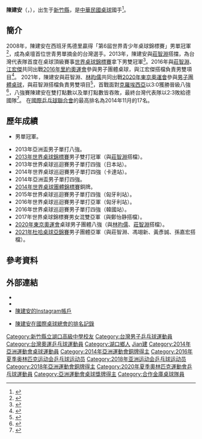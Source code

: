 {{Distinguish|陳健安}}
{{noteTA|G1=Table Tennis}}
{{Infobox 乒乓球|
| playername= 陳建安
| image=Mondial Ping - Men's Doubles - Semifinals - 15.jpg
| fullname = 陳建安
| romaji =Chen Chien-An
| nicknames = 小安
| hrank= 17（2014年11月）<ref name="ITTF ranking">{{cite web |url=http://ittf.com/ittf_ranking/world_ranking_per_name.asp?Player_ID=101648&U18=0&U21=0&Siniors=1& |title=World ranking Record for CHEN Chien-An (TPE) |publisher=ITTF |accessdate=2015-04-16 |deadurl=yes |archiveurl=https://web.archive.org/web/20150504143453/http://www.ittf.com/ittf_ranking/world_ranking_per_name.asp?Player_ID=101648&U18=0&U21=0&Siniors=1& |archivedate=2015-05-04 }}</ref>
| club = 合作金庫桌球隊
| nationality = {{ROC}} 
| playingstyle = 左手横握球拍快攻結合弧圈打法
| birthdate = {{birth date and age|1991|6|16}}
| birthplace = {{TWN}}[[新竹縣|新竹縣]][[湖口鄉|湖口鄉]]
| height = {{height|m=1.7}}
| weight = 
| deathdate = 
| deathplace =
| pb = 
| medaltemplates=
{{MedalCountry|{{TPE}}}}
{{MedalSport|男子桌球}}
{{MedalCompetition|[[世界青少年乒乓球锦标赛|世界青少年桌球錦標賽]]}}
{{MedalGold|2008年 馬德里|男子單打}}
{{MedalCompetition|[[世界大學運動會|夏季世界大學運動會]]}}
{{MedalSilver|[[2011年夏季世界大學生運動會桌球比賽|2011年 深圳]]|男子雙打}}
{{MedalBronze|[[2011年夏季世界大學生運動會桌球比賽|2011年 深圳]]|男子團體}}
{{MedalBronze|[[2013年夏季世界大學運動會桌球比賽|2013年 喀山]]|男子單打}}
{{MedalBronze|[[2013年夏季世界大學運動會桌球比賽|2013年 喀山]]|男子團體}}
{{MedalBronze|[[2015年夏季世界大學運動會乒乓球比賽|2015年 光州]]|男子團體}}
{{MedalSilver|[[2017年夏季世界大學運動會桌球比賽|2017年 臺北]]|男子單打}}
{{MedalBronze|[[2017年夏季世界大學運動會桌球比賽|2017年 臺北]]|男子雙打}}
{{MedalBronze|[[2017年夏季世界大學運動會桌球比賽|2017年 臺北]]|男子團體}}
{{MedalCompetition|[[世界乒乓球锦标赛|世界乒乓球锦标赛]]}}
{{MedalGold|[[2013年世界乒乓球錦標賽|2013年 巴黎]]|男子雙打}}
{{MedalBronze|[[2014年世界乒乓球團體錦標賽|2014年 東京]]|男子團體}}
{{MedalSilver|[[2017年世界乒乓球錦標賽|2017年 杜塞道夫]]|混合雙打}}
{{MedalCompetition|[[世界杯乒乓球賽|世界杯乒乓球賽]]}}
{{MedalSilver|2013年 廣州|男子團體}}
{{MedalBronze|2019年 東京|男子團體}}
{{MedalCompetition|[[亞洲乒乓球錦標賽|亞洲乒乓球錦標賽]]}}
{{MedalSilver|[[2021年亚洲乒乓球锦标赛|2021年 多哈]]|男子團體}}

|crank=70（2021年7月）}}
{{世大運獎牌記錄
|項目=桌球
|a1=2011
|b1=3
|c1=男子團體
|a2=2011
|b2=2
|c2=男子雙打
|a3=2013
|b3=3
|c3=男子單打
|a4=2013
|b4=3
|c4=男子團體
|a5=2015
|b5=3
|c5=混合雙打
|a6=2015
|b6=3
|c6=男子團體
|a7=2017
|b7=3
|c7=男子團體
|a8=2017
|b8=3
|c8=男子雙打
|a9=2017
|b9=2
|c9=男子單打
}}
'''陳建安'''（{{lang-en|Chen Chien-An}}，{{bd|1991年|6月16日||}}），出生于[[新竹縣|新竹縣]]，是[[中華民國|中華民國]][[乒乓球|桌球]]國手<ref>{{Cite web |url=http://www.g4ssport.com/en/G4S%204Teen/Meet%20Our%20Team/Chien%20An%20Chen/ |title=Chien An Chen |publisher=G4S |accessdate=2013-05-18 |deadurl=yes |archiveurl=https://web.archive.org/web/20120717015224/http://www.g4ssport.com/en/G4S%204Teen/Meet%20Our%20Team/Chien%20An%20Chen/ |archivedate=2012-07-17 }}</ref>。

== 簡介 ==
2008年，陳建安在西班牙馬德里贏得「第6屆世界青少年桌球錦標賽」男單冠軍<ref>{{Cite web |url=http://www.ittf.com/_front_page/ittf_full_story1.asp?ID=17139&Competition_ID=1732& |title=Chen Chien-An Collects Gold Medal for Chinese Taipei |author=Marius Widmer |publisher=ITTF |date=2008-12-13 |accessdate=2013-05-18 |deadurl=yes |archiveurl=https://web.archive.org/web/20120824074845/http://www.ittf.com/_front_page/ittf_full_story1.asp?ID=17139&Competition_ID=1732& |archivedate=2012-08-24 }}</ref>，成為桌壇首位世青男單摘金的台灣選手。2013年，陳建安與[[莊智淵|莊智淵]]搭擋，為台灣代表隊首度在桌球頂級賽事[[2013年世界乒乓球錦標賽|世界桌球錦標賽]]拿下男雙冠軍<ref>{{cite web |url=http://www.cna.com.tw/News/aCN/201305200003-1.aspx |title=莊智淵陳建安勇奪世桌賽冠軍 |date=2013-05-20 |work=中央社新聞 |publisher=中央通訊社 |language=zh-tw |accessdate=2013-05-20 |archive-url=https://web.archive.org/web/20130610161651/http://www.cna.com.tw/News/aCN/201305200003-1.aspx |archive-date=2013-06-10 |dead-url=yes }}</ref>。2016年與[[莊智淵|莊智淵]]、[[江宏傑|江宏傑]]共同出戰[[2016年夏季奧林匹克運動會|2016年里約奧運會]]參與男子團體桌球，與江宏傑搭檔負責男雙項目<ref>{{Cite news|url=https://www.upmedia.mg/news_info.php?SerialNo=2236|title=【里約奧運】桌球男團不敵德國　1比3落敗無緣晉級|author=黃纕|publisher=上報|date=2016-08-14|language=zh-Tw}}</ref>。 2021年，陳建安與莊智淵、[[林昀儒|林昀儒]]共同出戰[[2016年夏季奧林匹克運動會中國代表團|2020年東京奧運會]]參與[[2020年夏季奧林匹克運動會桌球比賽|男子團體桌球]]，與莊智淵搭檔負責男雙項目<ref>{{Cite news|url=https://www.nownews.com/news/5325612|title=奧運／陳建安盼奧運盡本分　和前輩莊智淵雙打默契沒問題|author=黃建霖|publisher=NOWnews今日新聞|date=2021-07-14|language=zh-Tw}}</ref>，首戰面對[[克羅埃西亞|克羅埃西亞]]以3:0獲勝晉級八強<ref>{{Cite news|url=https://www.cna.com.tw/news/firstnews/202108015003.aspx|title=中華隊／林昀儒莊智淵陳建安擊敗克羅埃西亞 闖東奧桌球男團8強|author=黃巧雯|publisher=中央通訊社|date=2021-08-01|language=zh-hant}}</ref>，八強賽陳建安在雙打點數以及單打點數皆吞敗，最終台灣代表隊以2:3敗給德國隊<ref>{{Cite news|url=https://www.chinatimes.com/realtimenews/20210803003002-260403?chdtv|title=東奧》2比3惜敗德國 中華隊無緣桌球男團4強|author=毛琬婷|publisher=中時新聞網|date=2021-08-03|language=zh-hant}}</ref>。 在[[國際乒乓球聯合會|國際乒乓球聯合會]]的最高排名為2014年11月的17名。

== 歷年成績 ==
* {{link-en|2008年世界青少年桌球錦標賽|World Junior Table Tennis Championships}}男單冠軍。
* 2013年亞洲盃男子單打八強。
* [[2013年世界桌球錦標賽|2013年世界桌球錦標賽]]男子雙打冠軍（與[[莊智淵|莊智淵]]搭檔）。
* 2013年世界桌球巡迴賽男子單打四強（日本站）。
* 2014年世界桌球巡迴賽男子單打四強（卡達站）。
* 2014年亞洲盃男子單打四強。
* [[2014年世界乒乓球團體錦標賽|2014年世界桌球團體錦標賽]]銅牌。
* 2015年世界桌球巡迴賽男子單打四強（匈牙利站）。
* 2016年世界桌球巡迴賽男子單打亞軍（匈牙利站）。
* 2016年世界桌球巡迴賽男子單打四強（韓國站）。
* 2017年世界桌球錦標賽男女混雙亞軍（與鄭怡静搭檔）。
* [[2020年夏季奧林匹克運動會|2020年東京奧運會]]桌球男子團體八強（與[[林昀儒|林昀儒]]、[[莊智淵|莊智淵]]搭檔）。
* [[2021年亚洲乒乓球锦标赛|2021年杜哈桌球亞錦賽]]男子團體亞軍（與莊智淵、馮翊新、黃彥誠、孫嘉宏搭檔）。

== 參考資料 ==
{{Reflist}}

== 外部連結 ==
*{{IOC profile|id=chien-an-chen}}
*{{Facebook page|ChenChienAnChenChienAn}}
* [https://www.instagram.com/chenchienan 陳建安的Instagram帳戶]

*[http://www.ittf.com/ittf_ranking/world_ranking_per_name.asp?FormName=Search&s_vName=Chen+Chien 陳建安在國際桌球總會的排名記錄]{{dead link|date=2018年5月 |bot=InternetArchiveBot |fix-attempted=yes }}{{en}}

{{世界乒乓球锦标赛男子双打冠军}}
{{台湾乒乓球}}
{{DEFAULTSORT:Chen, Chien-an}}

[[Category:新竹縣立湖口高級中學校友|Category:新竹縣立湖口高級中學校友]]
[[Category:台灣男子乒乓球運動員|Category:台灣男子乒乓球運動員]]
[[Category:台灣奧運乒乓球運動員|Category:台灣奧運乒乓球運動員]]
[[Category:湖口鄉人|Category:湖口鄉人]]
[[Category:陳姓|Jian建]]
[[Category:2014年亞洲運動會桌球運動員|Category:2014年亞洲運動會桌球運動員]]
[[Category:2014年亞洲運動會銅牌得主|Category:2014年亞洲運動會銅牌得主]]
[[Category:2016年夏季奥林匹克运动会乒乓球运动员|Category:2016年夏季奥林匹克运动会乒乓球运动员]]
[[Category:2018年亚洲运动会乒乓球运动员|Category:2018年亚洲运动会乒乓球运动员]]
[[Category:2018年亞洲運動會銅牌得主|Category:2018年亞洲運動會銅牌得主]]
[[Category:2020年夏季奧林匹克運動會乒乓球運動員|Category:2020年夏季奧林匹克運動會乒乓球運動員]]
[[Category:亞洲運動會桌球獎牌得主|Category:亞洲運動會桌球獎牌得主]]
[[Category:合作金庫桌球隊員|Category:合作金庫桌球隊員]]